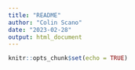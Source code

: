```yaml
---
title: "README"
author: "Colin Scano"
date: "2023-02-28"
output: html_document
---
```


```r
knitr::opts_chunk$set(echo = TRUE)
```

